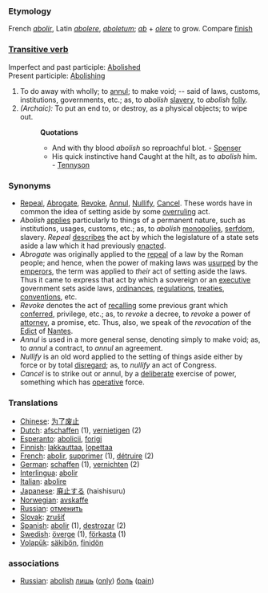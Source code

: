 ===Etymology===
French ''[[abolir]]'', Latin ''[[abolere]]'', ''[[aboletum]]''; ''[[ab]]'' + ''[[olere]]'' to grow. Compare [[finish]]

=== [[Transitive verb]] ===
Imperfect and past participle: [[Abolished]]<br>
Present participle: [[Abolishing]]
#To do away with wholly; to [[annul]]; to make void; -- said of laws, customs, institutions, governments, etc.; as, to ''abolish'' [[slavery]], to ''abolish'' [[folly]].
#''(Archaic):'' To put an end to, or destroy, as a physical objects; to wipe out. 
#:'''Quotations'''
#:*And with thy blood ''abolish'' so reproachful blot. - [[Spenser]]
#:*His quick instinctive hand Caught at the hilt, as to ''abolish'' him. - [[Tennyson]]

===Synonyms===
*[[Repeal]], [[Abrogate]], [[Revoke]], [[Annul]], [[Nullify]], [[Cancel]]. These words have in common the idea of setting aside by some [[overruling]] act.
*''Abolish'' [[applies]] particularly to things of a permanent nature, such as institutions, usages, customs, etc.; as, to ''abolish'' [[monopolies]], [[serfdom]], slavery. ''Repeal'' [[describes]] the act by which the legislature of a state sets aside a law which it had previously [[enacted]]. 
*''Abrogate'' was originally applied to the [[repeal]] of a law by the Roman people; and hence, when the power of making laws was [[usurped]] by the [[emperors]], the term was applied to ''their'' act of setting aside the laws. Thus it came to express that act by which a sovereign or an [[executive]] government sets aside laws, [[ordinances]], [[regulations]], [[treaties]], [[conventions]], etc. 
*''Revoke'' denotes the act of [[recalling]] some previous grant which [[conferred]], privilege, etc.; as, to ''revoke'' a decree, to ''revoke'' a power of [[attorney]], a promise, etc. Thus, also, we speak of the ''revocation'' of the [[Edict]] of [[Nantes]]. 
*''Annul'' is used in a more general sense, denoting simply to make void; as, to ''annul'' a contract, to ''annul'' an agreement. 
*''Nullify'' is an old word applied to the setting of things aside either by force or by total [[disregard]]; as, to ''nullify'' an act of Congress. 
*''Cancel'' is to strike out or annul, by a [[deliberate]] exercise of power, something which has [[operative]] force.

=== Translations ===
*[[Chinese]]: [[为了废止]]
*[[Dutch]]: [[afschaffen]] (1), [[vernietigen]] (2)
*[[Esperanto]]: [[abolicii]], [[forigi]]
*[[Finnish]]: [[lakkauttaa]], [[lopettaa]]
*[[French]]: [[abolir]], [[supprimer]] (1), [[détruire]] (2)
*[[German]]: [[schaffen]] (1), [[vernichten]] (2)
*[[Interlingua]]: [[abolir]]
*[[Italian]]: [[abolire]]
*[[Japanese]]: [[廃止する]] (haishisuru)
*[[Norwegian]]: [[avskaffe]]
*[[Russian]]: [[отменить]]
*[[Slovak]]: [[zrušiť]]
*[[Spanish]]: [[abolir]] (1), [[destrozar]] (2)
*[[Swedish]]: [[överge]] (1), [[förkasta]] (1)
*[[Volapük]]: [[säkibön]], [[finidön]]

===associations===
*[[Russian]]: [[abolish]] [[лишь]] ([[only]]) [[боль]] ([[pain]])
